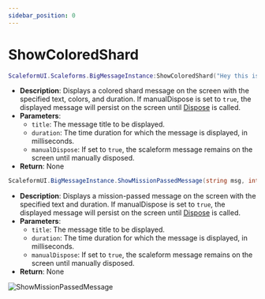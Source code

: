 ```yaml
---
sidebar_position: 0
---
```


# ShowColoredShard


<Tabs>

<TabItem value="lua" label="Lua">

```lua
ScaleformUI.Scaleforms.BigMessageInstance:ShowColoredShard("Hey this is a example", "This is a subtitle", 1, 0, 5000, false)
```
- **Description**: Displays a colored shard message on the screen with the specified text, colors, and duration. If manualDispose is set to `true`, the displayed message will persist on the screen until [Dispose](/scaleformui/docs/ScaleformUI/scaleforms/Dispose) is called.
- **Parameters**:
  - `title`: The message title to be displayed.
  - `duration`: The time duration for which the message is displayed, in milliseconds.
  - `manualDispose`: If set to `true`, the scaleform message remains on the screen until manually disposed.
- **Return**: None

</TabItem>
<TabItem value="csharp" label="C#">

```csharp
ScaleformUI.BigMessageInstance.ShowMissionPassedMessage(string msg, int time = 5000, bool manualDispose = false);
```
- **Description**: Displays a mission-passed message on the screen with the specified text and duration. If manualDispose is set to `true`, the displayed message will persist on the screen until [Dispose](/scaleformui/docs/ScaleformUI/scaleforms/Dispose) is called.
- **Parameters**:
  - `title`: The message title to be displayed.
  - `duration`: The time duration for which the message is displayed, in milliseconds.
  - `manualDispose`: If set to `true`, the scaleform message remains on the screen until manually disposed.
- **Return**: None

</TabItem>
</Tabs>

![ShowMissionPassedMessage](https://i.imgur.com/SjJgTLU.png)